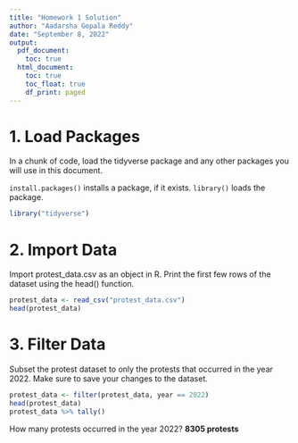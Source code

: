 ```yaml
---
title: "Homework 1 Solution"
author: "Aadarsha Gopala Reddy"
date: "September 8, 2022"
output:
  pdf_document:
    toc: true
  html_document:
    toc: true
    toc_float: true
    df_print: paged
---
```


# 1. Load Packages

In a chunk of code, load the tidyverse package and any other packages you will use in this document.

`install.packages()` installs a package, if it exists.
`library()` loads the package.

``` r
library("tidyverse")
```

# 2. Import Data

Import protest_data.csv as an object in R. Print the first few rows of the dataset using the head() function.

``` r
protest_data <- read_csv("protest_data.csv")
head(protest_data)
```

# 3. Filter Data

Subset the protest dataset to only the protests that occurred in the year 2022. Make sure to save your changes to the dataset.

``` r
protest_data <- filter(protest_data, year == 2022)
head(protest_data)
protest_data %>% tally()
```

How many protests occurred in the year 2022? **8305 protests**